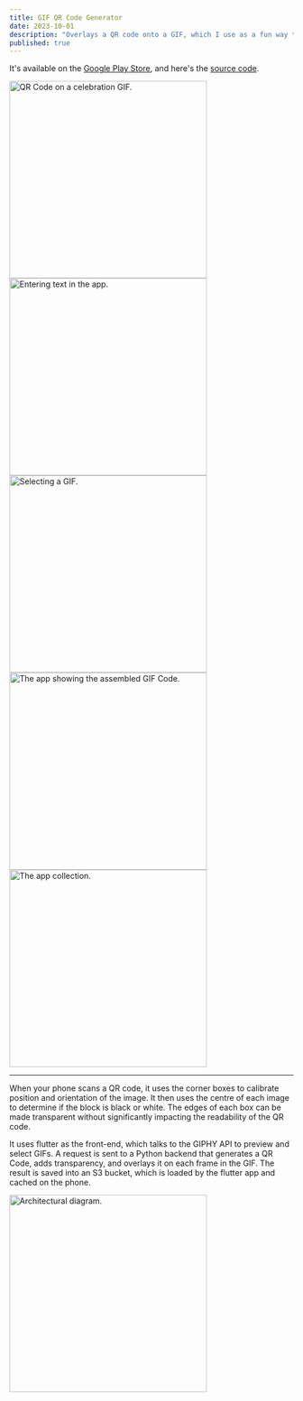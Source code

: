 ---
title: GIF QR Code Generator
date: 2023-10-01
description: "Overlays a QR code onto a GIF, which I use as a fun way to share links."
published: true
---


It's available on the [Google Play Store], and here's the [source code].

<div class="image-gallery">
  <Image
    src={image01}
    alt="QR Code on a celebration GIF."
    className="image"
    height="350"
  />
  <Image
    src={image02}
    alt="Entering text in the app."
    className="image"
    height="350"
  />
  <Image src={image03} alt="Selecting a GIF." className="image" height="350" />
  <Image
    src={image04}
    alt="The app showing the assembled GIF Code."
    className="image"
    height="350"
  />
  <Image
    src={image05}
    alt="The app collection."
    className="image"
    height="350"
  />
</div>

---

When your phone scans a QR code, it uses the corner boxes to calibrate position and orientation of the image. It then uses the centre of each image to determine if the block is black or white. The edges of each box can be made transparent without significantly impacting the readability of the QR code.

It uses flutter as the front-end, which talks to the GIPHY API to preview and select GIFs. A request is sent to a Python backend that generates a QR Code, adds transparency, and overlays it on each frame in the GIF. The result is saved into an S3 bucket, which is loaded by the flutter app and cached on the phone.

<div class="image-gallery">
  <Image
    src={image00}
    alt="Architectural diagram."
    className="image"
    height="350"
  />
</div>

[Google Play Store]: https://play.google.com/store/apps/details?id=com.gif_code
[source code]: https://github.com/Nick-Sullivan/gif-code
